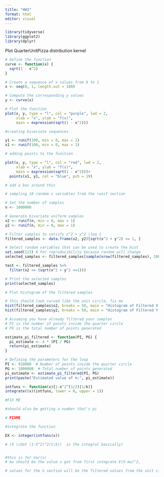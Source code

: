 ```yaml
---
title: "HW3"
format: html
editor: visual
---
```


```r
library(tidyverse)
library(ggplot2)
library(dplyr)

```

Plot QuarterUnitPizza distribution kernel

```r
# Define the function
curve <- function(x) {
  sqrt(1 - x^2)
}

# Create a sequence of x values from 0 to 1
x <- seq(0, 1, length.out = 100)

# Compute the corresponding y values
y <- curve(x)

# Plot the function
plot(x, y, type = "l", col = "purple", lwd = 2, 
     xlab = "x", ylab = "f(x)", 
     main = expression(sqrt(1 - x^2)))

```

```r

#creating bivariate sequences

y1 <- runif(100, min = 0, max = 1)
x1 <- runif(100, min = 0, max = 1)

# adding points to the function

plot(x, y, type = "l", col = "red", lwd = 2, 
     xlab = "x", ylab = "f(x)", 
     main = expression(sqrt(1 - x^2)))+
  points(x1, y1, col = "blue", pch = 19)

# add a box around this

```

```r
# sampling 10 random x variables from the runif section

# Set the number of samples
n <- 1000000

# Generate bivariate uniform samples
x2 <- runif(n, min = 0, max = 1)
y2 <- runif(n, min = 0, max = 1)

# Filter samples to satisfy x^2 + y^2 \leq 1
filtered_samples <- data.frame(x2, y2)[sqrt(x^2 + y^2) <= 1, ]

# Select random variables that can be used to create the hist
set.seed(123) # For reproducibility because random will change
selected_samples <- filtered_samples[sample(nrow(filtered_samples), 1000), ]

test <- filtered_samples %>% 
  filter(x2 <= (sqrt(x^2 + y^2 <=1)))

# Print the selected samples
print(selected_samples)

# Plot histogram of the filtered samples

# this should look curved like the unit circle, fix me
hist(filtered_samples$x2, breaks = 50, main = "Histogram of Filtered X Samples", xlab = "X values")
hist(filtered_samples$y2, breaks = 50, main = "Histogram of Filtered Y Samples", xlab = "Y values")


```

```r

# Assuming you have already filtered your samples
# PI is the number of points inside the quarter circle
# PG is the total number of points generated

estimate_pi_filtered <- function(PI, PG) {
  pi_estimate <- 4 * (PI / PG)
  return(pi_estimate)
}

# Defining the parameters for the loop
PI <- 910000  # Number of points inside the quarter circle
PG <- 1000000  # Total number of points generated
pi_estimate <- estimate_pi_filtered(PI, PG)
print(paste("Estimated value of π:", pi_estimate))


```

```r
intfuns <- function(x){1-x^2^(1/2)(1/k)}
integrate((x)(intfuns, lower = 0, upper = 1))

#FIX ME

#should also be getting a number that's pi

```

```r

# FIXME

#integrate the function

EX <- integer(intfuns(x))

# (X \cdot (1-X^2)^2(1\k))  is the integral basically)


#this is for Var(x)
# mu should be the value u got from first integrate E(X-mu)^2, 

# values for the G section will be the filtered values from the unit circle. The values you get with mean and shit, the answer should be similar to the numbers you got in Question F

```
